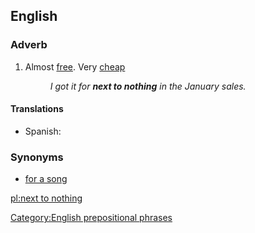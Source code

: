 ==English==

===Adverb===
{{en-adv|pos=[[next]] [[to]] [[nothing]]|-}}

# Almost [[free]]. Very [[cheap]]
#:''I got it for '''next to nothing''' in the January sales.''

====Translations====
*Spanish: {{t-|es|de balde}}

===Synonyms===
*[[for a song]]

[[Category:English prepositional phrases]]

[[pl:next to nothing]]